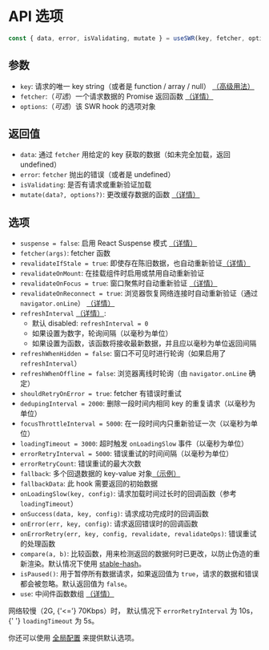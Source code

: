 
# API 选项

```js
const { data, error, isValidating, mutate } = useSWR(key, fetcher, options)
```

## 参数

- `key`: 请求的唯一 key string（或者是 function / array / null） [（高级用法）](/docs/conditional-fetching)
- `fetcher`:（_可选_）一个请求数据的 Promise 返回函数 [（详情）](/docs/data-fetching)
- `options`:（_可选_）该 SWR hook 的选项对象

## 返回值

- `data`: 通过 `fetcher` 用给定的 key 获取的数据（如未完全加载，返回 undefined）
- `error`: `fetcher` 抛出的错误（或者是 undefined）
- `isValidating`: 是否有请求或重新验证加载
- `mutate(data?, options?)`: 更改缓存数据的函数 [（详情）](/docs/mutation)

## 选项

- `suspense = false`: 启用 React Suspense 模式 [（详情）](/docs/suspense)
- `fetcher(args)`: fetcher 函数
- `revalidateIfStale = true`: 即使存在陈旧数据，也自动重新验证[（详情）](/docs/revalidation#disable-automatic-revalidations)
- `revalidateOnMount`: 在挂载组件时启用或禁用自动重新验证
- `revalidateOnFocus = true`: 窗口聚焦时自动重新验证 [（详情）](/docs/revalidation)
- `revalidateOnReconnect = true`: 浏览器恢复网络连接时自动重新验证（通过 `navigator.onLine`） [（详情）](/docs/revalidation)
- `refreshInterval` [（详情）](/docs/revalidation):
  - 默认 disabled: `refreshInterval = 0`
  - 如果设置为数字，轮询间隔（以毫秒为单位）
  - 如果设置为函数，该函数将接收最新数据，并且应以毫秒为单位返回间隔
- `refreshWhenHidden = false`: 窗口不可见时进行轮询（如果启用了 `refreshInterval`）
- `refreshWhenOffline = false`: 浏览器离线时轮询（由 `navigator.onLine` 确定）
- `shouldRetryOnError = true`: fetcher 有错误时重试
- `dedupingInterval = 2000`: 删除一段时间内相同 key 的重复请求（以毫秒为单位）
- `focusThrottleInterval = 5000`: 在一段时间内只重新验证一次（以毫秒为单位）
- `loadingTimeout = 3000`: 超时触发 `onLoadingSlow` 事件（以毫秒为单位）
- `errorRetryInterval = 5000`: 错误重试的时间间隔（以毫秒为单位）
- `errorRetryCount`: 错误重试的最大次数
- `fallback`: 多个回退数据的 key-value 对象[（示例）](/docs/with-nextjs)
- `fallbackData`: 此 hook 需要返回的初始数据
- `onLoadingSlow(key, config)`: 请求加载时间过长时的回调函数（参考 `loadingTimeout`）
- `onSuccess(data, key, config)`: 请求成功完成时的回调函数
- `onError(err, key, config)`: 请求返回错误时的回调函数
- `onErrorRetry(err, key, config, revalidate, revalidateOps)`: 错误重试的处理函数
- `compare(a, b)`: 比较函数，用来检测返回的数据何时已更改，以防止伪造的重新渲染。默认情况下使用 [stable-hash](https://github.com/shuding/stable-hash)。
- `isPaused()`: 用于暂停所有数据请求，如果返回值为 `true`，请求的数据和错误都会被忽略。默认返回值为 `false`。
- `use`: 中间件函数数组 [（详情）](/docs/middleware)

<Callout emoji="💡">
  网络较慢（2G, {'<='} 70Kbps）时， 默认情况下 <code>errorRetryInterval</code> 为 10s， {' '}
  <code>loadingTimeout</code> 为 5s。
</Callout>

你还可以使用 [全局配置](/docs/global-configuration) 来提供默认选项。
